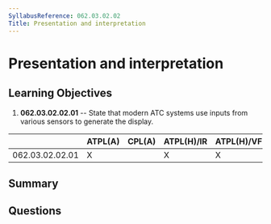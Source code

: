 ```yaml
---
SyllabusReference: 062.03.02.02
Title: Presentation and interpretation
---
```


# Presentation and interpretation

## Learning Objectives

1. **062.03.02.02.01** -- State that modern ATC systems use inputs from various
   sensors to generate the display.

|                 | ATPL(A) | CPL(A) | ATPL(H)/IR | ATPL(H)/VFR | CPL(H) | IR  | CBIR(A) |
| --------------- | ------- | ------ | ---------- | ----------- | ------ | --- | ------- |
| 062.03.02.02.01 | X       |        | X          | X           |        | X   | X       |

## Summary

## Questions
